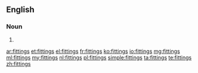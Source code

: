 ==English==

===Noun===
{{head|en|noun plural form}}

# {{plural of|fitting|lang=en}}

[[ar:fittings]]
[[et:fittings]]
[[el:fittings]]
[[fr:fittings]]
[[ko:fittings]]
[[io:fittings]]
[[mg:fittings]]
[[ml:fittings]]
[[my:fittings]]
[[nl:fittings]]
[[pl:fittings]]
[[simple:fittings]]
[[ta:fittings]]
[[te:fittings]]
[[zh:fittings]]